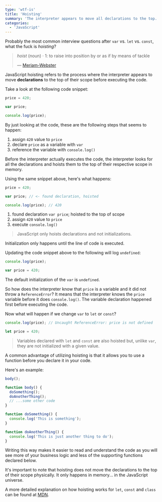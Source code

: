 ```yaml
---
type: 'wtf-is'
title: 'Hoisting'
summary: 'The interpreter appears to move all declarations to the top.'
categories:
  - 'JavaScript'
---
```


Probably the most common interview questions after `var` vs. `let` vs. `const`, what the fuck is _hoisting_?

> _hoist_ (noun) &middot; 1: to raise into position by or as if by means of tackle
>
> &mdash; [Meriam-Webster](https://www.merriam-webster.com/dictionary/hoist)

JavaScript hoisting refers to the process where the interpreter appears to move **declarations** to the top of their scope before executing the code.

Take a look at the following code snippet:

```javascript
price = 420;

var price;

console.log(price);
```

By just looking at the code, these are the following steps that seems to happen:

1. assign `420` value to `price`
1. declare `price` as a variable with `var`
1. reference the variable with `console.log()`

Before the interpreter actually executes the code, the interpreter looks for all the declarations and hoists them to the top of their respective scope in memory.

Using the same snippet above, here's what happens:

```javascript {3}
price = 420;

var price; // <- found declaration, hoisted

console.log(price); // 420
```

1. found declaration `var price`; hoisted to the top of scope
1. assign `420` value to `price`
1. execute `console.log()`

> JavaScript only hoists declarations and not initializations.

Initialization only happens until the line of code is executed.

Updating the code snippet above to the following will log `undefined`:

```javascript
console.log(price);

var price = 420;
```

The default initialization of the `var` is `undefined`.

So how does the interpreter know that `price` is a variable and it did not throw a `ReferenceError`? It means that the interpreter knows the `price` variable before it does `console.log()`. The variable declaration happened first before executing the code.

Now what will happen if we change `var` to `let` or `const`?

```javascript
console.log(price); // Uncaught ReferenceError: price is not defined

let price = 420;
```

> Variables declared with `let` and `const` are also hoisted but, unlike `var`, they are not initialized with a given value.

A common advantage of utilizing hoisting is that it allows you to use a function before you declare it in your code.

Here's an example:

```javascript
body();

function body() {
  doSomething();
  doAnotherThing();
  // ...some other code
}

function doSomething() {
  console.log('This is something');
}

function doAnotherThing() {
  console.log('This is just another thing to do');
}
```

Writing this way makes it easier to read and understand the code as you will see more of your business logic and less of the supporting functions declared below.

It's important to note that hoisting does not move the declarations to the top of their scope physically. It only happens in memory... in the JavaScript universe.

A more detailed explanation on how hoisting works for `let`, `const` and `class` can be found at [MDN](https://developer.mozilla.org/en-US/docs/Glossary/Hoisting).

